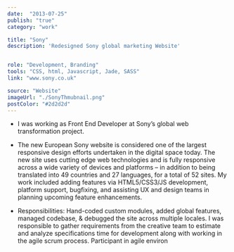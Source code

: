 ```yaml
---
date:  "2013-07-25"
publish: "true" 
category: "work"

title: "Sony"
description: 'Redesigned Sony global marketing Website'


role: "Development, Branding"
tools: "CSS, html, Javascript, Jade, SASS" 
link: "www.sony.co.uk"  

source: "Website"
imageUrl: "./SonyThmubnail.png"
postColor: "#2d2d2d"
---
```



- I was working as Front End Developer at Sony’s global web transformation project.

- The new European Sony website is considered one of the largest responsive design efforts undertaken in the digital space today. The new site uses cutting edge web technologies and is fully responsive across a wide variety of devices and platforms – in addition to being translated into 49 countries and 27 languages, for a total of 52 sites. My work included adding features via HTML5/CSS3/JS development, platform support, bugfixing, and assisting UX and design teams in planning upcoming feature enhancements.

- Responsibilities: Hand-coded custom modules, added global features, managed codebase, & debugged the site across multiple locales. I was responsible to gather requirements from the  creative team to estimate and analyze specifications time for development along with working in the agile scrum process. Participant in agile environ

<ImageWrap srcName="SonyHeroModuleVariants" title="Site Navigation with Filter" />
<ImageWrap srcName="SonyNavigationWithFilter" title="Site Navigation with Filter" />
<PhotoGallery variant="Sony"/>